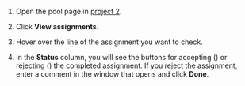 1. Open the pool page in [project 2](/docs/tutorials/image-segmentation-project2).

1. Click **View assignments**.

1. Hover over the line of the assignment you want to check.

1. In the **Status** column, you will see the buttons for accepting (<img src="https://tlk-infra-front.azureedge.net/portal-static/uploaded/images/1675425175810/1675425175810_original_svg.svg" alt="" />) or rejecting (<img src="https://tlk-infra-front.azureedge.net/portal-static/uploaded/images/1675425174274/1675425174274_original_svg.svg" alt="" />) the completed assignment. If you reject the assignment, enter a comment in the window that opens and click **Done**.

